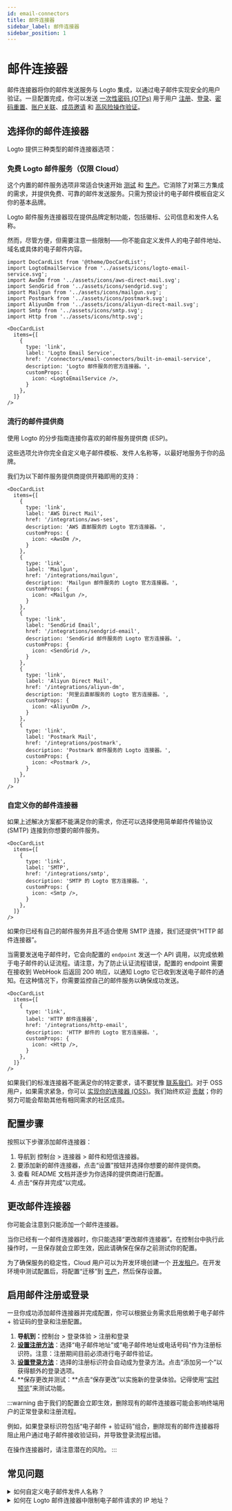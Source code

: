 ```yaml
---
id: email-connectors
title: 邮件连接器
sidebar_label: 邮件连接器
sidebar_position: 1
---
```


# 邮件连接器

邮件连接器将你的邮件发送服务与 Logto 集成，以通过电子邮件实现安全的用户验证。一旦配置完成，你可以发送 [一次性密码 (OTPs)](https://auth.wiki/otp) 用于用户 [注册](/end-user-flows/sign-up-and-sign-in/sign-up)、[登录](/end-user-flows/sign-up-and-sign-in/sign-in)、[密码重置](/end-user-flows/sign-up-and-sign-in/reset-password)、[账户关联](/end-user-flows/sign-up-and-sign-in/social-sign-in#account-linking)、[成员邀请](/end-user-flows/organization-experience/invite-organization-members) 和 [高风险操作验证](/end-user-flows/security-verification)。

## 选择你的邮件连接器

Logto 提供三种类型的邮件连接器选项：

### 免费 Logto 邮件服务（仅限 Cloud）

这个内置的邮件服务选项非常适合快速开始 [测试](/logto-cloud/tenant-settings#development) 和 [生产](/logto-cloud/tenant-settings#production)。它消除了对第三方集成的需求，并提供免费、可靠的邮件发送服务。只需为预设计的电子邮件模板自定义你的基本品牌。

Logto 邮件服务连接器现在提供品牌定制功能，包括徽标、公司信息和发件人名称。

然而，尽管方便，但需要注意一些限制——你不能自定义发件人的电子邮件地址、域名或具体的电子邮件内容。

```mdx-code-block
import DocCardList from '@theme/DocCardList';
import LogtoEmailService from '../assets/icons/logto-email-service.svg';
import AwsDm from '../assets/icons/aws-direct-mail.svg';
import SendGrid from '../assets/icons/sendgrid.svg';
import Mailgun from '../assets/icons/mailgun.svg';
import Postmark from '../assets/icons/postmark.svg';
import AliyunDm from '../assets/icons/aliyun-direct-mail.svg';
import Smtp from '../assets/icons/smtp.svg';
import Http from '../assets/icons/http.svg';

<DocCardList
  items={[
    {
      type: 'link',
      label: 'Logto Email Service',
      href: '/connectors/email-connectors/built-in-email-service',
      description: 'Logto 邮件服务的官方连接器。',
      customProps: {
        icon: <LogtoEmailService />,
      }
    },
  ]}
/>
```

### 流行的邮件提供商

使用 Logto 的分步指南连接你喜欢的邮件服务提供商 (ESP)。

这些选项允许你完全自定义电子邮件模板、发件人名称等，以最好地服务于你的品牌。

我们为以下邮件服务提供商提供开箱即用的支持：

```mdx-code-block
<DocCardList
  items={[
    {
      type: 'link',
      label: 'AWS Direct Mail',
      href: '/integrations/aws-ses',
      description: 'AWS 直邮服务的 Logto 官方连接器。',
      customProps: {
        icon: <AwsDm />,
      }
    },
    {
      type: 'link',
      label: 'Mailgun',
      href: '/integrations/mailgun',
      description: 'Mailgun 邮件服务的 Logto 官方连接器。',
      customProps: {
        icon: <Mailgun />,
      }
    },
    {
      type: 'link',
      label: 'SendGrid Email',
      href: '/integrations/sendgrid-email',
      description: 'SendGrid 邮件服务的 Logto 官方连接器。',
      customProps: {
        icon: <SendGrid />,
      }
    },
    {
      type: 'link',
      label: 'Aliyun Direct Mail',
      href: '/integrations/aliyun-dm',
      description: '阿里云直邮服务的 Logto 官方连接器。',
      customProps: {
        icon: <AliyunDm />,
      }
    },
    {
      type: 'link',
      label: 'Postmark Mail',
      href: '/integrations/postmark',
      description: 'Postmark 邮件服务的 Logto 连接器。',
      customProps: {
        icon: <Postmark />,
      }
    },
  ]}
/>
```

### 自定义你的邮件连接器

如果上述解决方案都不能满足你的需求，你还可以选择使用简单邮件传输协议 (SMTP) 连接到你想要的邮件服务。

```mdx-code-block
<DocCardList
  items={[
    {
      type: 'link',
      label: 'SMTP',
      href: '/integrations/smtp',
      description: 'SMTP 的 Logto 官方连接器。',
      customProps: {
        icon: <Smtp />,
      }
    },
  ]}
/>
```

如果你已经有自己的邮件服务并且不适合使用 SMTP 连接，我们还提供“HTTP 邮件连接器”。

当需要发送电子邮件时，它会向配置的 `endpoint` 发送一个 API 调用，以完成依赖于电子邮件的认证流程。请注意，为了防止认证流程错误，配置的 endpoint 需要在接收到 WebHook 后返回 200 响应，以通知 Logto 它已收到发送电子邮件的通知。在这种情况下，你需要监控自己的邮件服务以确保成功发送。

```mdx-code-block
<DocCardList
  items={[
    {
      type: 'link',
      label: 'HTTP 邮件连接器',
      href: '/integrations/http-email',
      description: 'HTTP 邮件的 Logto 官方连接器。',
      customProps: {
        icon: <Http />,
      }
    },
  ]}
/>
```

如果我们的标准连接器不能满足你的特定要求，请不要犹豫 [联系我们](https://logto.productlane.com/roadmap)。对于 OSS 用户，如果需求紧急，你可以 [实现你的连接器 (OSS)](/logto-oss/develop-your-connector/implement-connectors#build-a-passwordless-connector)。我们始终欢迎 [贡献](/logto-oss/contribution)；你的努力可能会帮助其他有相同需求的社区成员。

## 配置步骤

按照以下步骤添加邮件连接器：

1. 导航到 <CloudLink to="/connectors/passwordless">控制台 > 连接器 > 邮件和短信连接器</CloudLink>。
2. 要添加新的邮件连接器，点击“设置”按钮并选择你想要的邮件提供商。
3. 查看 README 文档并逐步为你选择的提供商进行配置。
4. 点击“保存并完成”以完成。

## 更改邮件连接器

你可能会注意到只能添加一个邮件连接器。

当你已经有一个邮件连接器时，你只能选择“更改邮件连接器”。在控制台中执行此操作时，一旦保存就会立即生效，因此请确保在保存之前测试你的配置。

为了确保服务的稳定性，Cloud 用户可以为开发环境创建一个 [开发租户](/logto-cloud/tenant-settings#development)。在开发环境中测试配置后，将配置“迁移”到 [生产](/logto-cloud/tenant-settings#production)，然后保存设置。

## 启用邮件注册或登录

一旦你成功添加邮件连接器并完成配置，你可以根据业务需求启用依赖于电子邮件 + 验证码的登录和注册配置。

1. **导航到：**<CloudLink to="/sign-in-experience/sign-up-and-sign-in">控制台 > 登录体验 > 注册和登录</CloudLink>
2. [**设置注册方法**](/end-user-flows/sign-up-and-sign-in/sign-up)：选择“电子邮件地址”或“电子邮件地址或电话号码”作为注册标识符。注意：注册期间目前必须进行电子邮件验证。
3. [**设置登录方法**](/end-user-flows/sign-up-and-sign-in/sign-in)：选择的注册标识符会自动成为登录方法。点击“添加另一个”以获得额外的登录选项。
4. **保存更改并测试：**点击“保存更改”以实施新的登录体验。记得使用“[实时预览](/customization/live-preview)”来测试功能。

:::warning
由于我们的配置会立即生效，删除现有的邮件连接器可能会影响终端用户的正常登录和注册流程。

例如，如果登录标识符包括“电子邮件 + 验证码”组合，删除现有的邮件连接器将阻止用户通过电子邮件接收验证码，并导致登录流程出错。

在操作连接器时，请注意潜在的风险。
:::

## 常见问题

<details>
<summary>如何自定义电子邮件发件人名称？</summary>

我们仍在开发更多的连接器。如果你需要更多选项，请在 Discord 中告诉我们你的需求，并在 [GitHub](https://github.com/logto-io/logto/issues) 上提交功能请求。如果你需要进一步的帮助，你也可以 [通过电子邮件联系我们](mailto:contact@logto.io)。

对于贡献者，我们提供了一种易于扩展的连接器创建方法，允许你根据具体场景 [自定义自己的连接器](/logto-oss/develop-your-connector)。我们始终欢迎你向 Logto 提交拉取请求，以便社区中的其他人也能从你的工作中受益。

</details>

<details>
<summary>如何在 Logto 邮件连接器中限制电子邮件请求的 IP 地址？</summary>

一种解决方法是使用 Logto HTTP 邮件连接器。

在你的服务器上实现一个调用相关邮件服务的 API endpoint，并通过 Logto [HTTP 邮件连接器](/integrations/http-email) 触发此 API endpoint。通过这种方式，你将能够完全控制 API endpoint 的 IP 地址，并可以在邮件服务提供商的配置中将相应的 IP 地址添加到白名单中。

</details>
